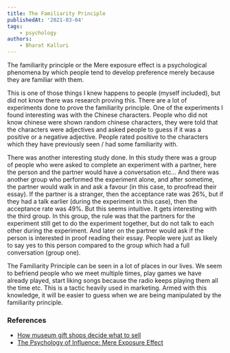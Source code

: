 ```yaml
---
title: The Familiarity Principle
publishedAt: '2021-03-04'
tags:
    - psychology
authors:
    - Bharat Kalluri
---
```


The familiarity principle or the Mere exposure effect is a psychological phenomena by which people tend to
develop preference merely because they are familiar with them.

This is one of those things I knew happens to people (myself included), but did not know there was research
proving this. There are a lot of experiments done to prove the familiarity principle. One of the experiments I
found interesting was with the Chinese characters. People who did not know chinese were shown random chinese
characters, they were told that the characters were adjectives and asked people to guess if it was a positive
or a negative adjective. People rated positive to the characters which they have previously seen / had some
familiarity with.

There was another interesting study done. In this study there was a group of people who were asked to complete
an experiment with a partner, here the person and the partner would have a conversation etc... And there was
another group who performed the experiment alone, and after sometime, the partner would walk in and ask a
favour (in this case, to proofread their essay). If the partner is a stranger, then the acceptance rate was
26%, but if they had a talk earlier (during the experiment in this case), then the acceptance rate was 49%. But
this seems intuitive. It gets interesting with the third group. In this group, the rule was that the partners
for the experiment still get to do the experiment together, but do not talk to each other during the
experiment. And later on the partner would ask if the person is interested in proof reading their essay. People
were just as likely to say yes to this person compared to the group which had a full conversation (group one).

The Familiarity Principle can be seen in a lot of places in our lives. We seem to befriend people who we meet
multiple times, play games we have already played, start liking songs because the radio keeps playing them all
the time etc. This is a tactic heavily used in marketing. Armed with this knowledge, it will be easier to guess
when we are being manipulated by the familiarity principle.

### References

-   [How museum gift shops decide what to sell](https://www.youtube.com/watch?v=yb0nsX2GHQ0)
-   [The Psychology of Influence: Mere Exposure Effect](https://www.youtube.com/watch?v=S3VB3G4UaAk)
